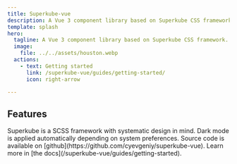 ```yaml
---
title: Superkube-vue
description: A Vue 3 component library based on Superkube CSS framework.
template: splash
hero:
  tagline: A Vue 3 component library based on Superkube CSS framework.
  image:
    file: ../../assets/houston.webp
  actions:
    - text: Getting started
      link: /superkube-vue/guides/getting-started/
      icon: right-arrow

---
```



## Features

<CardGrid stagger>
	<Card title="Built on top of Superkube" icon="rocket">
		Superkube is a SCSS framework with systematic design in mind.
	</Card>
	<Card title="Light and Dark modes" icon="moon">
		Dark mode is applied automatically depending on system preferences.
	</Card>
	<Card title="Open-source" icon="github">
		Source code is available on [github](https://github.com/cyevgeniy/superkube-vue).
	</Card>
	<Card title="Read the docs" icon="open-book">
		Learn more in [the docs](/superkube-vue/guides/getting-started).
	</Card>
</CardGrid>
